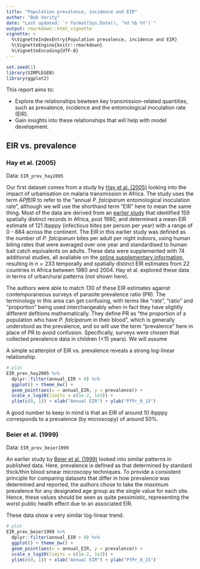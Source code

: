 ---
title: "Population prevalence, incidence and EIR"
author: "Bob Verity"
date: "Last updated: `r format(Sys.Date(), '%d %b %Y')`"
output: rmarkdown::html_vignette
vignette: >
  %\VignetteIndexEntry{Population prevalence, incidence and EIR}
  %\VignetteEngine{knitr::rmarkdown}
  %\VignetteEncoding{UTF-8}
---

<!---
Set the font size of figure captions
Currently not used because figures inserted with html method
-->
<style>
p.caption {
  font-size: 0.9em;
}
</style>


```{r, echo=FALSE, warning=FALSE, message=FALSE}
set.seed(1)
library(SIMPLEGEN)
library(ggplot2)
```

This report aims to:

- Explore the relationships bewteen key transmission-related quantities, such as prevalence, incidence and the entomological inoculation rate (EIR).
- Gain insights into these relationships that will help with model development.

## EIR vs. prevalence

### Hay et al. (2005)
Data: `EIR_prev_hay2005`

Our first dataset comes from a study by [Hay et al. (2005)](https://www.ncbi.nlm.nih.gov/pubmed/15608702) looking into the impact of urbanisation on malaria transmission in Africa. The study uses the term A*Pf*EIR to refer to the "annual *P. falciparum* entomological inoculation rate", although we will use the shorthand term "EIR" here to mean the same thing. Most of the data are derived from an [earlier study](https://www.ncbi.nlm.nih.gov/pmc/articles/PMC3204456/) that identified 159 spatially distinct records in Africa, post 1980, and determined a mean EIR estimate of 121 ibpppy (infectious bites per person per year) with a range of 0 - 884 across the continent. The EIR in this earlier study was defined as the number of *P. falciparum* bites per adult per night indoors, using human biting rates that were averaged over one year and standardised to human bait catch equivalents on adults. These data were supplemented with 74 additional studies, all available on the [online supplementary information](https://static-content.springer.com/esm/art%3A10.1038%2Fnrmicro1069/MediaObjects/41579_2005_BFnrmicro1069_MOESM2_ESM.pdf), resulting in $n = 233$ temporally and spatially distinct EIR estimates from 22 countries in Africa between 1980 and 2004. Hay et al. explored these data in terms of urban/rural patterns (not shown here).

The authors were able to match 130 of these EIR estimates against contemporaneous surveys of parasite prevalence ratio (PR). The terminology in this area can get confusing, with terms like "rate", "ratio" and "proportion" being used interchangeably when in fact they have slightly different defitions mathematically. They define PR as "the proportion of a population who have *P. falciparum* in their blood", which is generally understood as the prevalence, and so will use the term "prevalence" here in place of PR to avoid confusion. Specifically, surveys were chosen that collected prevalence data in children (<15 years). We will assume

A simple scatterplot of EIR vs. prevalence reveals a strong log-linear relationship.

```{r, echo=FALSE, fig.width=6, fig.height=4}
# plot
EIR_prev_hay2005 %>%
  dplyr::filter(annual_EIR > 0) %>%
  ggplot() + theme_bw() +
  geom_point(aes(x = annual_EIR, y = prevalence)) +
  scale_x_log10(limits = c(1e-2, 1e3)) +
  ylim(c(0, 1)) + xlab("Annual EIR") + ylab("PfPr_0_15")
```

A good number to keep in mind is that an EIR of around 10 ibpppy corresponds to a prevalence (by microscopy) of around 50%.

### Beier et al. (1999)
Data: `EIR_prev_beier1999`

An earlier study by [Beier et al. (1999)](https://www.ncbi.nlm.nih.gov/pubmed/10432066) looked into similar patterns in published data. Here, prevalence is defined as that determined by standard thick/thin blood smear microscopy techniques. To provide a consistent principle for comparing datasets that differ in how prevalence was determined and reported, the authors chose to take the *maximum* prevalence for any designated age group as the single value for each site. Hence, these values should be seen as quite pessimistic, representing the worst public health effect due to an associated EIR.

These data show a very similar log-linear trend:

```{r, echo=FALSE, fig.width=6, fig.height=4}
# plot
EIR_prev_beier1999 %>%
  dplyr::filter(annual_EIR > 0) %>%
  ggplot() + theme_bw() +
  geom_point(aes(x = annual_EIR, y = prevalence)) +
  scale_x_log10(limits = c(1e-2, 1e3)) +
  ylim(c(0, 1)) + xlab("Annual EIR") + ylab("PfPr_0_15")
```




